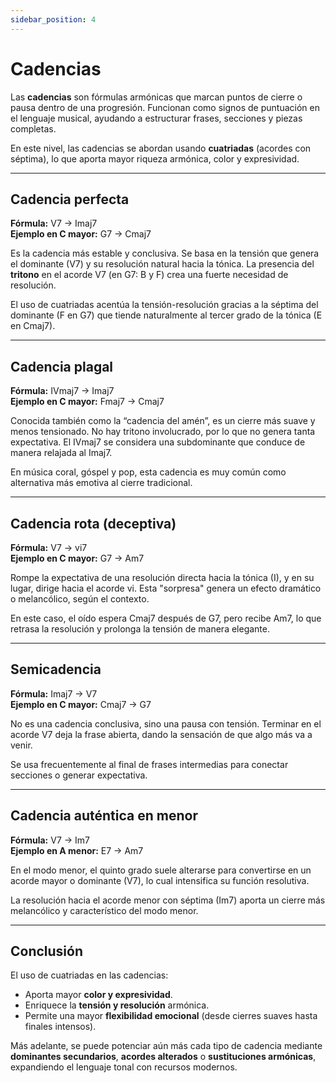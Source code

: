 ```yaml
---
sidebar_position: 4
---
```


# Cadencias

Las **cadencias** son fórmulas armónicas que marcan puntos de cierre o pausa dentro de una progresión. Funcionan como signos de puntuación en el lenguaje musical, ayudando a estructurar frases, secciones y piezas completas.

En este nivel, las cadencias se abordan usando **cuatriadas** (acordes con séptima), lo que aporta mayor riqueza armónica, color y expresividad.

---

## Cadencia perfecta

**Fórmula:** V7 → Imaj7  
**Ejemplo en C mayor:** G7 → Cmaj7

Es la cadencia más estable y conclusiva. Se basa en la tensión que genera el dominante (V7) y su resolución natural hacia la tónica. La presencia del **tritono** en el acorde V7 (en G7: B y F) crea una fuerte necesidad de resolución.

El uso de cuatriadas acentúa la tensión-resolución gracias a la séptima del dominante (F en G7) que tiende naturalmente al tercer grado de la tónica (E en Cmaj7).

---

## Cadencia plagal

**Fórmula:** IVmaj7 → Imaj7  
**Ejemplo en C mayor:** Fmaj7 → Cmaj7

Conocida también como la “cadencia del amén”, es un cierre más suave y menos tensionado. No hay tritono involucrado, por lo que no genera tanta expectativa. El IVmaj7 se considera una subdominante que conduce de manera relajada al Imaj7.

En música coral, góspel y pop, esta cadencia es muy común como alternativa más emotiva al cierre tradicional.

---

## Cadencia rota (deceptiva)

**Fórmula:** V7 → vi7  
**Ejemplo en C mayor:** G7 → Am7

Rompe la expectativa de una resolución directa hacia la tónica (I), y en su lugar, dirige hacia el acorde vi. Esta "sorpresa" genera un efecto dramático o melancólico, según el contexto.

En este caso, el oído espera Cmaj7 después de G7, pero recibe Am7, lo que retrasa la resolución y prolonga la tensión de manera elegante.

---

## Semicadencia

**Fórmula:** Imaj7 → V7  
**Ejemplo en C mayor:** Cmaj7 → G7

No es una cadencia conclusiva, sino una pausa con tensión. Terminar en el acorde V7 deja la frase abierta, dando la sensación de que algo más va a venir.

Se usa frecuentemente al final de frases intermedias para conectar secciones o generar expectativa.

---

## Cadencia auténtica en menor

**Fórmula:** V7 → Im7  
**Ejemplo en A menor:** E7 → Am7

En el modo menor, el quinto grado suele alterarse para convertirse en un acorde mayor o dominante (V7), lo cual intensifica su función resolutiva.

La resolución hacia el acorde menor con séptima (Im7) aporta un cierre más melancólico y característico del modo menor.

---

## Conclusión

El uso de cuatriadas en las cadencias:

- Aporta mayor **color y expresividad**.
- Enriquece la **tensión y resolución** armónica.
- Permite una mayor **flexibilidad emocional** (desde cierres suaves hasta finales intensos).

Más adelante, se puede potenciar aún más cada tipo de cadencia mediante **dominantes secundarios**, **acordes alterados** o **sustituciones armónicas**, expandiendo el lenguaje tonal con recursos modernos.

<DonateButton />
<Comments />
